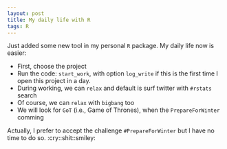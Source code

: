 ```yaml
---
layout: post
title: My daily life with R
tags: R
---
```


Just added some new tool in my personal `R` package. My daily life now is easier:

- First, choose the project
- Run the code: `start_work`, with option `log_write` if this is the first time I open this project in a day.
- During working, we can `relax` and default is surf twitter with `#rstats` search
- Of course, we can `relax` with `bigbang` too
- We will look for `GoT` (i.e., Game of Thrones), when the `PrepareForWinter` comming

Actually, I prefer to accept the challenge `#PrepareForWinter` but I have no time to do so. :cry::shit::smiley: